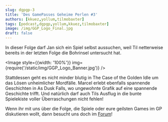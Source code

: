 ```yaml
---
slug: dgpgp-3
title: 'Des GamePasses Geheime Perlen #3'
authors: [kkuez,yollum,tilmobaxter]
tags: [podcast,dgpgp,yollum,kkuez,tilmobaxter]
image: /img/GGP_Logo_Final.jpg
draft: false
---
```



In dieser Folge darf Jan sich ein Spiel selbst aussuchen, weil Til netterweise bereits in der letzten Folge die Bohrinsel untersucht hat.

<Image style={{width: '100%'}} img={require('/static/img/GGP_Logo_Banner.jpg')} />

<!--truncate-->

Stattdessen geht es nicht minder blutig in The Case of the Golden Idle um das Lösen unheimlicher Mordfälle. Marcel erlebt ebenfalls spannende Geschichten in As Dusk Falls, wo ungewohnte Grafik auf eine spannende Geschichte trifft. Und natürlich darf auch Tils Ausflug in die bunte Spielekiste voller Überraschungen nicht fehlen!

Wenn ihr mit uns über die Folge, die Spiele oder eure geilsten Games im GP diskutieren wollt, dann besucht uns doch im [Forum](https://community.wasted.de/t/des-gamepasses-geheime-perlen-3-der-detektiv-in-der-wueste)!
<ReactPlayer
    width="100%"
    height="50px"
    controls
    url='https://m10z.picnotes.de/DesGamePassesGeheimePerlen/DesGamePassesGeheimePerlen_3.mp3'
/>

